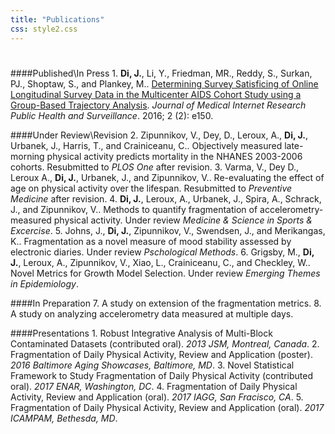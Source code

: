 ```yaml
---
title: "Publications"
css: style2.css
---
```

<script>
  (function(i,s,o,g,r,a,m){i['GoogleAnalyticsObject']=r;i[r]=i[r]||function(){
  (i[r].q=i[r].q||[]).push(arguments)},i[r].l=1*new Date();a=s.createElement(o),
  m=s.getElementsByTagName(o)[0];a.async=1;a.src=g;m.parentNode.insertBefore(a,m)
  })(window,document,'script','https://www.google-analytics.com/analytics.js','ga');

  ga('create', 'UA-99094202-1', 'auto');
  ga('send', 'pageview');

</script>

#

#

####Published\\In Press
1.  __Di, J.__, Li, Y., Friedman, MR., Reddy, S., Surkan, PJ., Shoptaw, S., and Plankey, M.. [Determining Survey Satisficing of Online Longitudinal Survey Data in the Multicenter AIDS Cohort Study using a Group-Based Trajectory Analysis](https://www.ncbi.nlm.nih.gov/pubmed/27503107). _Journal of Medical Internet Research Public Health and Surveillance_. 2016; 2 (2): e150.


####Under Review\\Revision
2. Zipunnikov, V., Dey, D., Leroux, A., __Di, J.__, Urbanek, J., Harris, T., and Crainiceanu, C.. Objectively measured late-morning physical activity predicts mortality in the NHANES 2003-2006 cohorts. Resubmitted to _PLOS One_ after revision.
3. Varma, V., Dey D., Leroux A., __Di, J.__, Urbanek, J., and Zipunnikov, V.. Re-evaluating the effect of age on physical activity over the lifespan. Resubmitted to _Preventive Medicine_ after revision.
4. __Di, J.__, Leroux, A., Urbanek, J., Spira, A., Schrack, J., and Zipunnikov, V.. Methods to quantify fragmentation of accelerometry-measured physical activity. Under review _Medicine & Science in Sports & Excercise_.
5. Johns, J., __Di, J.__, Zipunnikov, V.,  Swendsen, J., and Merikangas, K.. Fragmentation as a novel measure of mood stability assessed by electronic diaries. Under review _Pschological Methods_.
6. Grigsby, M., __Di, J.__, Leroux, A., Zipunnikov, V., Xiao, L., Crainiceanu, C., and Checkley, W.. Novel Metrics for Growth Model Selection. Under review _Emerging Themes in Epidemiology_. 

####In Preparation
7. A study on extension of the fragmentation metrics.
8. A study on analyzing accelerometry data measured at multiple days.


####Presentations
1. Robust Integrative Analysis of Multi-Block Contaminated Datasets (contributed oral). _2013 JSM, Montreal, Canada_. 
2. Fragmentation of Daily Physical Activity, Review and Application (poster). _2016 Baltimore Aging Showcases, Baltimore, MD_.
3. Novel Statistical Framework to Study Fragmentation of Daily Physical Activity (contributed oral). _2017 ENAR, Washington, DC_.
4. Fragmentation of Daily Physical Activity, Review and Application (oral). _2017 IAGG, San Fracisco, CA_.
5. Fragmentation of Daily Physical Activity, Review and Application (oral). _2017 ICAMPAM, Bethesda, MD_.
